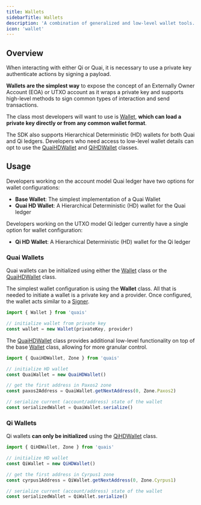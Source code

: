 ```yaml
---
title: Wallets
sidebarTitle: Wallets
description: 'A combination of generalized and low-level wallet tools.'
icon: 'wallet'
---
```


## Overview

When interacting with either Qi or Quai, it is necessary to use a private key authenticate actions by signing a payload.

**Wallets are the simplest way** to expose the concept of an Externally Owner Account (EOA) or UTXO account as it wraps a private key and supports high-level methods to sign common types of interaction and send transactions.

The class most developers will want to use is [Wallet](/sdk/content/classes/Wallet), **which can load a private key directly or from any common wallet format**.

The SDK also supports Hierarchical Deterministic (HD) wallets for both Quai and Qi ledgers. Developers who need access to low-level wallet details can opt to use the [QuaiHDWallet](/sdk/content/classes/QuaiHDWallet) and [QiHDWallet](/sdk/content/classes/QiHDWallet) classes.

## Usage

Developers working on the account model Quai ledger have two options for wallet configurations:

- **Base Wallet**: The simplest implementation of a Quai Wallet
- **Quai HD Wallet**: A Hierarchical Deterministic (HD) wallet for the Quai ledger

Developers working on the UTXO model Qi ledger currently have a single option for wallet configuration:

- **Qi HD Wallet**: A Hierarchical Deterministic (HD) wallet for the Qi ledger

### Quai Wallets

Quai wallets can be initialized using either the [Wallet](/sdk/content/classes/Wallet) class or the [QuaiHDWallet](/sdk/content/classes/QuaiHDWallet) class.

The simplest wallet configuration is using the **Wallet** class. All that is needed to initiate a wallet is a private key and a provider. Once configured, the wallet acts similar to a [Signer](/sdk/content/classes/Signer). 

```js
import { Wallet } from 'quais'

// initialize wallet from private key
const wallet = new Wallet(privateKey, provider)
```

The [QuaiHDWallet](/sdk/content/classes/QuaiHDWallet) class provides additional low-level functionality on top of the base [Wallet](/sdk/content/classes/Wallet) class, allowing for more granular control.

```js
import { QuaiHDWallet, Zone } from 'quais'

// initialize HD wallet
const QuaiWallet = new QuaiHDWallet()

// get the first address in Paxos2 zone
const paxos2Address = QuaiWallet.getNextAddress(0, Zone.Paxos2)

// serialize current (account/address) state of the wallet
const serializedWallet = QuaiWallet.serialize() 
```

### Qi Wallets

Qi wallets **can only be initialized** using the [QiHDWallet](/sdk/content/classes/QiHDWallet) class.

```js
import { QiHDWallet, Zone } from 'quais'

// initialize HD wallet
const QiWallet = new QiHDWallet()

// get the first address in Cyrpus1 zone
const cyrpus1Address = QiWallet.getNextAddress(0, Zone.Cyrpus1)

// serialize current (account/address) state of the wallet
const serializedWallet = QiWallet.serialize() 
```
